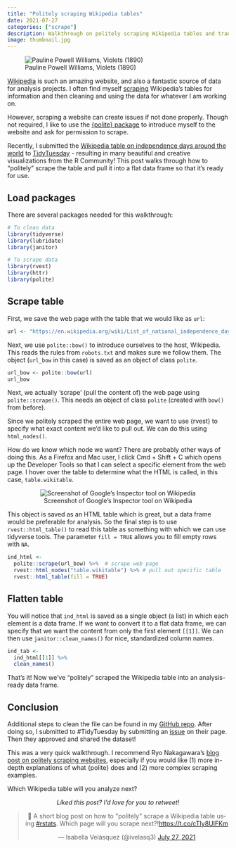 ```yaml
---
title: "Politely scraping Wikipedia tables"
date: 2021-07-27
categories: ["scrape"]
description: Walkthrough on politely scraping Wikipedia tables and transforming them into analysis-ready datasets.
image: thumbnail.jpg
---
```


![Pauline Powell Williams, Violets (1890)](thumbnail-wide.jpg)

[Wikipedia](https://en.wikipedia.org/wiki/Main_Page) is such an amazing website, and also a fantastic source of data for analysis projects. I often find myself [scraping](https://en.wikipedia.org/wiki/Web_scraping) Wikipedia's tables for information and then cleaning and using the data for whatever I am working on.

However, scraping a website can create issues if not done properly. Though not required, I like to use the [{polite} package](https://github.com/dmi3kno/polite) to introduce myself to the website and ask for permission to scrape.

Recently, I submitted the [Wikipedia table on independence days around the world](https://en.wikipedia.org/wiki/List_of_national_independence_days#List) to [TidyTuesday](https://github.com/rfordatascience/tidytuesday) - resulting in many beautiful and creative visualizations from the R Community! This post walks through how to "politely" scrape the table and pull it into a flat data frame so that it's ready for use.

## Load packages

There are several packages needed for this walkthrough:

```r
# To clean data
library(tidyverse)
library(lubridate)
library(janitor)

# To scrape data
library(rvest)
library(httr)
library(polite)
```

## Scrape table

First, we save the web page with the table that we would like as `url`:

```r
url <- "https://en.wikipedia.org/wiki/List_of_national_independence_days"
```

Next, we use `polite::bow()` to introduce ourselves to the host, Wikipedia. This reads the rules from `robots.txt` and makes sure we follow them. The object (`url_bow` in this case) is saved as an object of class `polite`.

```r
url_bow <- polite::bow(url)
url_bow
```

Next, we actually 'scrape' (pull the content of) the web page using `polite::scrape()`. This needs an object of class `polite` (created with `bow()` from before).

Since we politely scraped the entire web page, we want to use {rvest} to specify what exact content we'd like to pull out. We can do this using `html_nodes()`.

How do we know which node we want? There are probably other ways of doing this. As a Firefox and Mac user, I click Cmd + Shift + C which opens up the Developer Tools so that I can select a specific element from the web page. I hover over the table to determine what the HTML is called, in this case, `table.wikitable`.

<center>
![Screenshot of Google's Inspector tool on Wikipedia](webpage.png)
</center>

This object is saved as an HTML table which is great, but a data frame would be preferable for analysis. So the final step is to use `rvest::html_table()` to read this table as something with which we can use tidyverse tools. The parameter `fill = TRUE` allows you to fill empty rows with `NA`.

```r
ind_html <-
  polite::scrape(url_bow) %>%  # scrape web page
  rvest::html_nodes("table.wikitable") %>% # pull out specific table
  rvest::html_table(fill = TRUE) 
```

## Flatten table

You will notice that `ind_html` is saved as a single object (a list) in which each element is a data frame. If we want to convert it to a flat data frame, we can specify that we want the content from only the first element `[[1]]`. We can then use `janitor::clean_names()` for nice, standardized column names.

```r
ind_tab <- 
  ind_html[[1]] %>% 
  clean_names()
```

That's it! Now we've "politely" scraped the Wikipedia table into an analysis-ready data frame.

## Conclusion

Additional steps to clean the file can be found in my [GitHub repo](https://github.com/ivelasq/data-visualization-portfolio/blob/main/independence-days/independence_days.R). After doing so, I submitted to #TidyTuesday by submitting an [issue](https://github.com/rfordatascience/tidytuesday/issues) on their page. Then they approved and shared the dataset!

This was a very quick walkthrough. I recommend Ryo Nakagawara's [blog post on politely scraping websites](https://ryo-n7.github.io/2020-05-14-webscrape-soccer-data-with-R/), especially if you would like (1) more in-depth explanations of what {polite} does and (2) more complex scraping examples.

Which Wikipedia table will you analyze next?

<center>
*Liked this post? I'd love for you to retweet!*
<blockquote class="twitter-tweet"><p lang="en" dir="ltr">📢 A short blog post on how to &quot;politely&quot; scrape a Wikipedia table using <a href="https://twitter.com/hashtag/rstats?src=hash&amp;ref_src=twsrc%5Etfw">#rstats</a>. Which page will you scrape next?!<a href="https://t.co/cTIy8UIFKm">https://t.co/cTIy8UIFKm</a></p>&mdash; Isabella Velásquez (@ivelasq3) <a href="https://twitter.com/ivelasq3/status/1420022159947096065?ref_src=twsrc%5Etfw">July 27, 2021</a></blockquote> <script async src="https://platform.twitter.com/widgets.js" charset="utf-8"></script> 
</center>